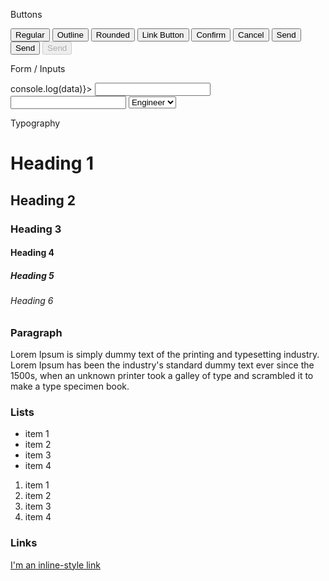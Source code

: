 
<Heading>Buttons</Heading>

<Button>Regular</Button>
<Button outline={true}>Outline</Button>
<Button rounded={true}>Rounded</Button>
<Button type="link" href="#clicked">Link Button</Button>
<Button className="confirm">Confirm</Button>
<Button className="cancel">Cancel</Button>
<Button loading={true}>Send</Button>
<Button loading="done">Send</Button>
<Button disabled>Send</Button>


<Heading>Form / Inputs</Heading>

<Form onSubmit={(data) => console.log(data)}>
    <Input name="first_name" label="First Name" required/>
    <Input name="last_name" label="Last Name" required />
    <Select label="Job Type" id="job-type">
        <option value="engineer">Engineer</option>
        <option value="nurse">Nurse</option>
         <option value="midwife">Midwife</option>
    </Select>
</Form>

<Heading>Typography</Heading>

# Heading 1
## Heading 2
### Heading 3
#### Heading 4
##### Heading 5
###### Heading 6

### Paragraph

Lorem Ipsum is simply dummy text of the printing and typesetting industry. Lorem Ipsum has been the industry's standard dummy text ever since the 1500s, when an unknown printer took a galley of type and scrambled it to make a type specimen book.

### Lists

- item 1
- item 2
- item 3
- item 4

1. item 1
2. item 2
3. item 3
4. item 4

### Links

[I'm an inline-style link](#hello)